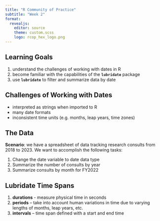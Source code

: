 ```yaml
---
title: "R Community of Practice"
subtitle: "Week 2"
format: 
  revealjs:
    editor: source
    theme: custom.scss
    logo: rcop_hex_logo.png
---
```




## Learning Goals

::: incremental
1. understand the challenges of working with dates in R
1. become familiar with the capabilities of the **`lubridate`** package
1. use **`lubridate`** to filter and summarize data by date

:::

## Challenges of Working with Dates

::: incremental
- interpreted as strings when imported to R
- many date formats
- inconsistent time units (e.g. months, leap years, time zones)
:::


## The Data

**Scenario**: we have a spreadsheet of data tracking research consults from 2018 to 2023. We want to accomplish the following tasks:

:::incremental
1. Change the date variable to date data type
2. Summarize the number of consults by year
3. Summarize consults by month for FY2022
:::

## Lubridate Time Spans

1. **durations** - measure physical time in seconds
1. **periods** – take into account human variations in time due to varying lengths of months, leap years, etc.
1. **intervals** – time span defined with a start and end time


